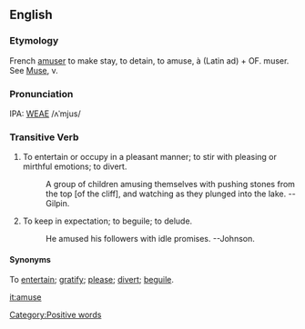 ==English==
===Etymology===
French [[amuser]] to make stay, to detain, to amuse, à (Latin ad) + OF. muser.  See  [[Muse]], v.

===Pronunciation===
IPA: [[WEAE]] /ʌˈmjus/

===Transitive Verb===
# To entertain or occupy in a pleasant manner; to stir with pleasing or mirthful emotions; to divert.
#:    A group of children amusing themselves with pushing stones from the top [of the cliff], and watching as they plunged into the lake. --Gilpin.
# To keep in expectation; to beguile; to delude.
#:    He amused his followers with idle promises. --Johnson.

====Synonyms====
To [[entertain]]; [[gratify]]; [[please]]; [[divert]]; [[beguile]].

<!-- material copied from Webster's Revised Unabridged Dictionary (1913) -->

[[it:amuse]]
[[Category:Positive words]]